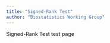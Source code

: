 ```yaml
---
title: "Signed-Rank Test"
author: "Biostatistics Working Group"
---
```


Signed-Rank Test test page

